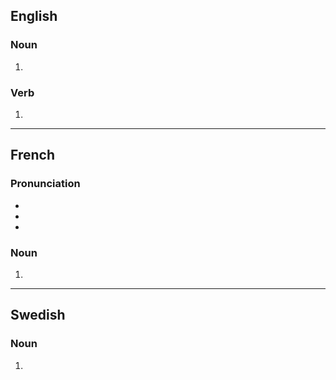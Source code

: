 ==English==

===Noun===
{{head|en|noun form}}

# {{plural of|en|sabotage}}

===Verb===
{{head|en|verb form}}

# {{en-third-person singular of|sabotage}}

----

==French==

===Pronunciation===
* {{fr-IPA}}
* {{homophones|fr|sabotage}}
* {{hyphenation|fr|sa|bo|tages}}

===Noun===
{{head|fr|noun form|g=m}}

# {{plural of|fr|sabotage}}

----

==Swedish==

===Noun===
{{head|sv|noun form}}

# {{sv-noun-form-indef-gen|sabotage}}